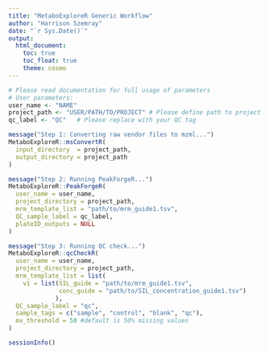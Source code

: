```yaml
---
title: "MetaboExploreR Generic Workflow"
author: "Harrison Szemray"
date: "`r Sys.Date()`"
output: 
  html_document:
    toc: true
    toc_float: true
    theme: cosmo
---
```


```r

# Please read documentation for full usage of parameters
# User parameters:
user_name <- "NAME"
project_path <- "USER/PATH/TO/PROJECT" # Please define path to project file
qc_label <- "QC"   # Please replace with your QC tag 

message("Step 1: Converting raw vendor files to mzml...")
MetaboExploreR::msConvertR(
  input_directory  = project_path,
  output_directory = project_path
)

message("Step 2: Running PeakForgeR...")
MetaboExploreR::PeakForgeR(
  user_name = user_name,
  project_directory = project_path,
  mrm_template_list = "path/to/mrm_guide1.tsv",
  QC_sample_label = qc_label,
  plateID_outputs = NULL
)

message("Step 3: Running QC check...")
MetaboExploreR::qcCheckR(
  user_name = user_name,
  project_directory = project_path,
  mrm_template_list = list(
    v1 = list(SIL_guide = "path/to/mrm_guide1.tsv", 
              conc_guide = "path/to/SIL_concentration_guide1.tsv")
             ),
  QC_sample_label = "qc",
  sample_tags = c("sample", "control", "blank", "qc"),
  mv_threshold = 50 #default is 50% missing values
)

sessionInfo()
```
